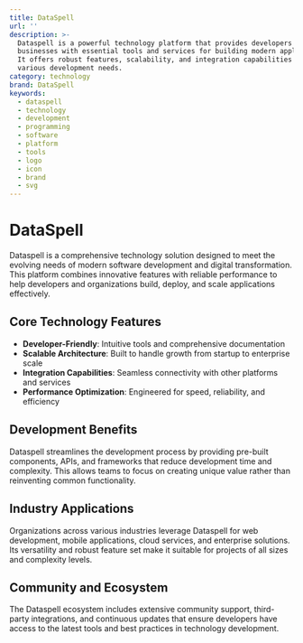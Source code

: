 ```yaml
---
title: DataSpell
url: ''
description: >-
  Dataspell is a powerful technology platform that provides developers and
  businesses with essential tools and services for building modern applications.
  It offers robust features, scalability, and integration capabilities for
  various development needs.
category: technology
brand: DataSpell
keywords:
  - dataspell
  - technology
  - development
  - programming
  - software
  - platform
  - tools
  - logo
  - icon
  - brand
  - svg
---
```


# DataSpell

Dataspell is a comprehensive technology solution designed to meet the evolving needs of modern software development and digital transformation. This platform combines innovative features with reliable performance to help developers and organizations build, deploy, and scale applications effectively.

## Core Technology Features

- **Developer-Friendly**: Intuitive tools and comprehensive documentation
- **Scalable Architecture**: Built to handle growth from startup to enterprise scale
- **Integration Capabilities**: Seamless connectivity with other platforms and services
- **Performance Optimization**: Engineered for speed, reliability, and efficiency

## Development Benefits

Dataspell streamlines the development process by providing pre-built components, APIs, and frameworks that reduce development time and complexity. This allows teams to focus on creating unique value rather than reinventing common functionality.

## Industry Applications

Organizations across various industries leverage Dataspell for web development, mobile applications, cloud services, and enterprise solutions. Its versatility and robust feature set make it suitable for projects of all sizes and complexity levels.

## Community and Ecosystem

The Dataspell ecosystem includes extensive community support, third-party integrations, and continuous updates that ensure developers have access to the latest tools and best practices in technology development.
